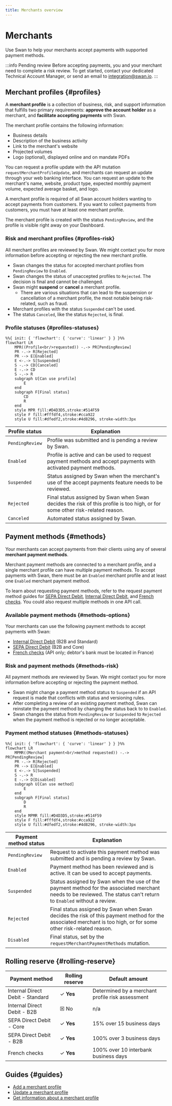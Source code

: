 ```yaml
---
title: Merchants overview
---
```


# Merchants


> <MerchantsDefinition />

Use Swan to help your merchants accept payments with supported payment methods.

:::info Pending review
Before accepting payments, you and your merchant need to complete a risk review.
To get started, contact your dedicated Technical Account Manager, or send an email to integration@swan.io.
:::

## Merchant profiles {#profiles}

A **merchant profile** is a collection of business, risk, and support information that fulfills two primary requirements: **approve the account holder** as a merchant, and **facilitate accepting payments** with Swan.

The merchant profile contains the following information:

- Business details
- Description of the business activity
- Link to the merchant's website
- Projected volumes
- Logo (optional), displayed online and on mandate PDFs

You can request a profile update with the API mutation `requestMerchantProfileUpdate`, and merchants can request an update through your web banking interface.
You can request an update to the merchant's name, website, product type, expected monthly payment volume, expected average basket, and logo.

A merchant profile is required of all Swan account holders wanting to accept payments from customers.
If you want to collect payments from customers, you must have at least one merchant profile.

The merchant profile is created with the status `PendingReview`, and the profile is visible right away on your Dashboard.

### Risk and merchant profiles {#profiles-risk}

All merchant profiles are reviewed by Swan.
We might contact you for more information before accepting or rejecting the new merchant profile.

- Swan changes the status for accepted merchant profiles from `PendingReview` to `Enabled`.
- Swan changes the status of unaccepted profiles to `Rejected`. The decision is final and cannot be challenged.
- Swan might **suspend** or **cancel** a merchant profile.
    - There are various situations that can lead to the suspension or cancellation of a merchant profile, the most notable being risk-related, such as fraud.
- Merchant profiles with the status `Suspended` can't be used.
- The status `Canceled`, like the status `Rejected`, is final.

### Profile statuses {#profiles-statuses}

```mermaid
%%{ init: { 'flowchart': { 'curve': 'linear' } } }%%
flowchart LR
    MPR((Profile<br/>requested)) -.-> PR[PendingReview]
    PR -.-> R[Rejected]
    PR --> E[Enabled]
    E <-.-> S[Suspended]
    S -.-> CD[Canceled]
    E -.-> CD
    S -.-> R
    subgraph U[Can use profile]
        E
    end
    subgraph F[Final status]
        CD
        R
    end
    style MPR fill:#D4D3D5,stroke:#514F59
    style F fill:#fffdf4,stroke:#cca922
    style U fill:#dfedf2,stroke:#4d8296, stroke-width:3px
```

| Profile status | Explanation |
|---|---|
| `PendingReview` | Profile was submitted and is pending a review by Swan. |
| `Enabled` | Profile is active and can be used to request payment methods and accept payments with activated payment methods. |
| `Suspended` | Status assigned by Swan when the merchant's use of the accept payments feature needs to be reviewed. |
| `Rejected` | Final status assigned by Swan when Swan decides the risk of this profile is too high, or for some other risk-related reason. |
| `Canceled` | Automated status assigned by Swan. |

## Payment methods {#methods}

Your merchants can accept payments from their clients using any of several **merchant payment methods**.

Merchant payment methods are connected to a merchant profile, and a single merchant profile can have multiple payment methods.
To accept payments with Swan, there must be an `Enabled` merchant profile and at least one `Enabled` merchant payment method.

To learn about requesting payment methods, refer to the request payment method guides for [SEPA Direct Debit](./sdd/guide-request.mdx), [Internal Direct Debit](./idd/guide-request.mdx), and [French checks](./checks/guide-request.mdx).
You could also request multiple methods in one API call.

### Available payment methods {#methods-options}

Your merchants can use the following payment methods to accept payments with Swan:

- [Internal Direct Debit](./idd/index.mdx) (B2B and Standard)
- [SEPA Direct Debit](./sdd/index.mdx) (B2B and Core)
- [French checks](./checks/index.mdx) (API only; debtor's bank must be located in France)

### Risk and payment methods {#methods-risk}

All payment methods are reviewed by Swan.
We might contact you for more information before accepting or rejecting the payment method.

- Swan might change a payment method status to `Suspended` if an API request is made that conflicts with status and versioning rules.
- After completing a review of an existing payment method, Swan can reinstate the payment method by changing the status back to to `Enabled`.
- Swan changes the status from `PendingReview` or `Suspended` to `Rejected` when the payment method is rejected or no longer acceptable.

### Payment method statuses {#methods-statuses}

```mermaid
%%{ init: { 'flowchart': { 'curve': 'linear' } } }%%
flowchart LR
    MPMR((Merchant payment<br/>method requested)) -.-> PR[PendingReview]
    PR -.-> R[Rejected]
    PR --> E[Enabled]
    E <-.-> S[Suspended]
    S -.-> R
    E -.-> D[Disabled]
    subgraph U[Can use method]
        E
    end
    subgraph F[Final status]
        D
        R
    end
    style MPMR fill:#D4D3D5,stroke:#514F59
    style F fill:#fffdf4,stroke:#cca922
    style U fill:#dfedf2,stroke:#4d8296, stroke-width:3px
```

| Payment method status | Explanation |
|---|---|
| `PendingReview` | Request to activate this payment method was submitted and is pending a review by Swan. |
| `Enabled` | Payment method has been reviewed and is active. It can be used to accept payments. |
| `Suspended` | Status assigned by Swan when the use of the payment method for the associated merchant needs to be reviewed. The status can't return to `Enabled` without a review. |
| `Rejected` | Final status assigned by Swan when Swan decides the risk of this payment method for the associated merchant is too high, or for some other risk-related reason. |
| `Disabled` | Final status, set by the `requestMerchantPaymentMethods` mutation. |

## Rolling reserve {#rolling-reserve}


<RollingReserve />

| Payment method | Rolling reserve | Default amount |
| --- | --- | --- |
| Internal Direct Debit - Standard | ✓ **Yes** | Determined by a merchant profile risk assessment |
| Internal Direct Debit - B2B | ☒ No | n/a |
| SEPA Direct Debit - Core | ✓ **Yes** | 15% over 15 business days |
| SEPA Direct Debit - B2B | ✓ **Yes** | 100% over 3 business days |
| French checks | ✓ **Yes** | 100% over 10 interbank business days |

## Guides {#guides}

- [Add a merchant profile](./profiles/guide-add.mdx)
- [Update a merchant profile](./profiles/guide-update.mdx)
- [Get information about a merchant profile](./profiles/guide-get-info.mdx)
